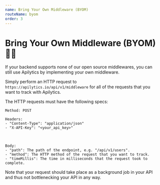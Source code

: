 ```yaml
---
name: Bring Your Own Middleware (BYOM)
routeName: byom
order: 3
---
```


# Bring Your Own Middleware (BYOM) 👨‍💻

If your backend supports none of our open source middlewares,
you can still use Apilytics by implementing your own middleware.

Simply perform an HTTP request to `https://apilytics.io/api/v1/middleware`
for all of the requests that you want to track with Apilytics.

The HTTP requests must have the following specs:

`Method: POST`

```
Headers:
- "Content-Type": "application/json"
- "X-API-Key": "<your_api_key>"
```

<br />

```
Body:
- "path": The path of the endpoint, e.g. "/api/v1/users".
- "method": The HTTP method of the request that you want to track.
- "timeMillis": The time in milliseconds that the request took to complete.

```

Note that your request should take place as a background job
in your API and thus not bottlenecking your API in any way.
